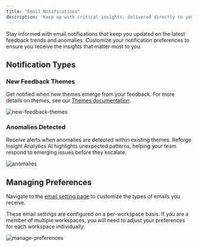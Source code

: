 ```yaml
---
title: "Email Notifications"
description: "Keep up with critical insights, delivered directly to your inbox"
---
```


Stay informed with email notifications that keep you updated on the latest feedback trends and anomalies. Customize your notification preferences to ensure you receive the insights that matter most to you.

## Notification Types

### New Feedback Themes

Get notified when new themes emerge from your feedback. For more details on themes, see our [Themes documentation](/themes).

![new-feedback-themes](/images/email-notifications/new-feedback-themes.png)

### Anomalies Detected

Receive alerts when anomalies are detected within existing themes. Reforge Insight Analytics AI highlights unexpected patterns, helping your team respond to emerging issues before they escalate.

![anomalies](/images/email-notifications/anomalies.png)

## Managing Preferences

Navigate to the [email setting page](https://insights.reforge.com/w/default/settings/emails/) to customize the types of emails you receive.

<Note>
  These email settings are configured on a per-workspace basis. If you are a
  member of multiple workspaces, you will need to adjust your preferences for
  each workspace individually.
</Note>

![manage-preferences](/images/email-notifications/manage-preferences.png)
